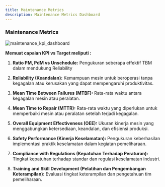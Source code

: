 ```yaml
---
title: Maintenance Metrics
description: Maintenance Metrics Dashboard
---
```


### Maintenance Metrics

![maintenance_kpi_dashboard](/static/images/artikel/maintenance_kpi_dashboard.jpg)

**Memuat capaian KPI vs Target meliputi :**

1. **Ratio PM, PdM vs Unschedule:** Pengukuran seberapa effektif TBM dalam mendukung Reliability

2. **Reliability (Keandalan):** Kemampuan mesin untuk beroperasi tanpa kegagalan atau kerusakan yang dapat mempengaruhi produktivitas.

3. **Mean Time Between Failures (MTBF):** Rata-rata waktu antara kegagalan mesin atau peralatan.

4. **Mean Time to Repair (MTTR):** Rata-rata waktu yang diperlukan untuk memperbaiki mesin atau peralatan setelah terjadi kegagalan.

5. **Overall Equipment Effectiveness (OEE):** Ukuran kinerja mesin yang menggabungkan ketersediaan, keandalan, dan efisiensi produksi.

6. **Safety Performance (Kinerja Keselamatan):** Pengukuran keberhasilan implementasi praktik keselamatan dalam kegiatan pemeliharaan.

7. **Compliance with Regulations (Kepatuhan Terhadap Peraturan):** Tingkat kepatuhan terhadap standar dan regulasi keselamatan industri.

8. **Training and Skill Development (Pelatihan dan Pengembangan Keterampilan):** Evaluasi tingkat keterampilan dan pengetahuan tim pemeliharaan.
